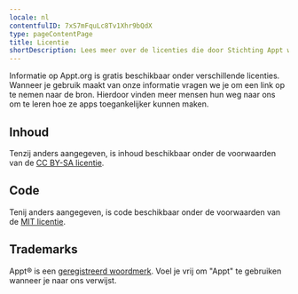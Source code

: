 ```yaml
---
locale: nl
contentfulID: 7xS7mFquLc8Tv1Xhr9bQdX
type: pageContentPage
title: Licentie
shortDescription: Lees meer over de licenties die door Stichting Appt worden gebruikt
---
```


Informatie op Appt.org is gratis beschikbaar onder verschillende licenties. Wanneer je gebruik maakt van onze informatie vragen we je om een link op te nemen naar de bron. Hierdoor vinden meer mensen hun weg naar ons om te leren hoe ze apps toegankelijker kunnen maken.

## Inhoud

Tenzij anders aangegeven, is inhoud beschikbaar onder de voorwaarden van de [CC BY-SA licentie](https://creativecommons.org/licenses/by-sa/4.0/).

## Code

Tenij anders aangegeven, is code beschikbaar onder de voorwaarden van de [MIT licentie](https://opensource.org/licenses/MIT).

## Trademarks

Appt® is een [geregistreerd woordmerk](https://www.boip.int/en/trademarks-register?app=%2Fitem%2Fbx1461995). Voel je vrij om "Appt" te gebruiken wanneer je naar ons verwijst.